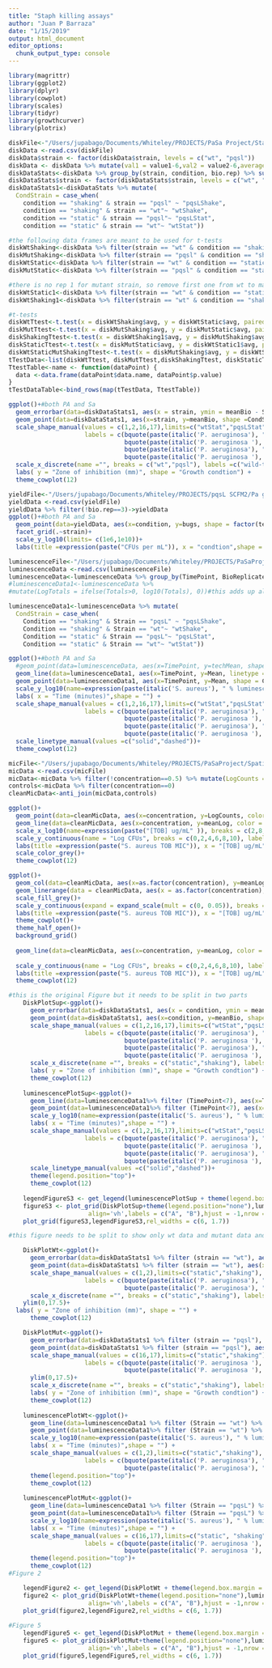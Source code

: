```yaml
---
title: "Staph killing assays"
author: "Juan P Barraza"
date: "1/15/2019"
output: html_document
editor_options: 
  chunk_output_type: console
---
```


```r
library(magrittr)
library(ggplot2)
library(dplyr)
library(cowplot)
library(scales)
library(tidyr)
library(growthcurver)
library(plotrix)
```

```r
diskFile<-"/Users/jupabago/Documents/Whiteley/PROJECTS/PaSa Project/Staph killing assays/disk difussion assays.csv"
diskData <-read.csv(diskFile)
diskData$strain <- factor(diskData$strain, levels = c("wt", "pqsl"))
diskData <- diskData %>% mutate(val1 = value1-6,val2 = value2-6,average = (val1+val2)/2 )#this removes the diameter of the disks
diskDataStats<-diskData %>% group_by(strain, condition, bio.rep) %>% summarise(meanTech = mean(average)) %>% ungroup() %>%group_by(strain, condition) %>% summarise(meanBio = mean(meanTech), SDBio = std.error(meanTech))
diskDataStats$strain <- factor(diskDataStats$strain, levels = c("wt", "pqsl"))
diskDataStats1<-diskDataStats %>% mutate(
  CondStrain = case_when(
    condition == "shaking" & strain == "pqsl" ~ "pqsLShake",
    condition == "shaking" & strain == "wt"~ "wtShake",
    condition == "static" & strain == "pqsl"~ "pqsLStat",
    condition == "static" & strain == "wt"~ "wtStat"))
```


```r
#the following data frames are meant to be used for t-tests
diskWtShaking<-diskData %>% filter(strain == "wt" & condition == "shaking")
diskMutShaking<-diskData %>% filter(strain == "pqsl" & condition == "shaking")
diskWtStatic<-diskData %>% filter(strain == "wt" & condition == "static")
diskMutStatic<-diskData %>% filter(strain == "pqsl" & condition == "static")

#there is no rep 1 for mutant strain, so remove first one from wt to make paired t-test
diskWtStatic1<-diskData %>% filter(strain == "wt" & condition == "static") %>% filter(!bio.rep==1)
diskWtShaking1<-diskData %>% filter(strain == "wt" & condition == "shaking")%>% filter(!bio.rep==1)

#t-tests
diskWtTtest<-t.test(x = diskWtShaking$avg, y = diskWtStatic$avg, paired = T)
diskMutTtest<-t.test(x = diskMutShaking$avg, y = diskMutStatic$avg, paired = T)
diskShakingTtest<-t.test(x = diskWtShaking1$avg, y = diskMutShaking$avg, paired = T)
diskStaticTtest<-t.test(x = diskMutStatic$avg, y = diskWtStatic1$avg, paired = T)
diskWtStaticMutShakingTtest<-t.test(x = diskMutShaking$avg, y = diskWtStatic1$avg, paired = T)
tTestData<-list(diskWtTtest, diskMutTtest,diskShakingTtest, diskStaticTtest, diskWtStaticMutShakingTtest)
TtestTable<-name <- function(dataPoint) {
  data <-data.frame(dataPoint$data.name, dataPoint$p.value)
}
tTestDataTable<-bind_rows(map(tTestData, TtestTable))
```
```r
ggplot()+#both PA and Sa
  geom_errorbar(data=diskDataStats1, aes(x = strain, ymin = meanBio - SDBio, ymax = meanBio + SDBio),position = position_dodge2(width =1), width = .3)+
  geom_point(data=diskDataStats1, aes(x=strain, y=meanBio, shape =CondStrain),position = position_dodge2(width = .3), size=3)+
  scale_shape_manual(values = c(1,2,16,17),limits=c("wtStat","pqsLStat","wtShake", "pqsLShake"), 
                     labels = c(bquote(paste(italic('P. aeruginosa'), " wild-type static")),
                                bquote(paste(italic('P. aeruginosa '), Delta*"pqsL static")),
                                bquote(paste(italic('P. aeruginosa'), " wild-type shaking")),
                                bquote(paste(italic('P. aeruginosa '), Delta*"pqsL shaking"))))+
  scale_x_discrete(name ="", breaks = c("wt","pqsl"), labels =c("wild-type",expression(""*Delta*"pqsL")))+
  labs( y = "Zone of inhibition (mm)", shape = "Growth condtion") +
  theme_cowplot(12)


```


```r
yieldFile<-"/Users/jupabago/Documents/Whiteley/PROJECTS/pqsL SCFM2/Pa growth yields 16 hrs/Pa growth yields 16 hrs.csv"
yieldData <-read.csv(yieldFile)
yieldData %>% filter(!bio.rep==3)->yieldData
ggplot()+#both PA and Sa
  geom_point(data=yieldData, aes(x=condition, y=bugs, shape = factor(tech.rep), color = factor(bio.rep)), size=4)+
  facet_grid(.~strain)+
  scale_y_log10(limits= c(1e6,1e10))+
  labs(title =expression(paste("CFUs per mL")), x = "condtion",shape = "tech rep", color = "bio rep") 

```
```r
luminescenceFile<-"/Users/jupabago/Documents/Whiteley/PROJECTS/PaSaProject/Staph killing assays/summary.csv"
luminescenceData <-read.csv(luminescenceFile)
luminescenceData<-luminescenceData %>% group_by(TimePoint, BioReplicate, Condition, Strain) %>% mutate(techMean = mean(Luminescence)) %>% ungroup() %>% group_by(TimePoint, Condition, Strain) %>% mutate(Mean = mean(techMean), SE =std.error(techMean)) %>% ungroup()
#luminescenceData1<-luminescenceData %>%  
#mutate(LogTotals = ifelse(Totals>0, log10(Totals), 0))#this adds up all the data on each slice and then gets the log of that total

luminescenceData1<-luminescenceData %>% mutate(
  CondStrain = case_when(
    Condition == "shaking" & Strain == "pqsL" ~ "pqsLShake",
    Condition == "shaking" & Strain == "wt"~ "wtShake",
    Condition == "static" & Strain == "pqsL"~ "pqsLStat",
    Condition == "static" & Strain == "wt"~ "wtStat"))

ggplot()+#both PA and Sa
  #geom_point(data=luminescenceData, aes(x=TimePoint, y=techMean, shape = Strain, color = Condition), size=1)+
  geom_line(data=luminescenceData1, aes(x=TimePoint, y=Mean, linetype = Condition, group = interaction (Strain, Condition)), size=.5,show.legend = FALSE)+
  geom_point(data=luminescenceData1, aes(x=TimePoint, y=Mean, shape = CondStrain), size=3)+
  scale_y_log10(name=expression(paste(italic('S. aureus'), " % luminescence vs control" )), breaks = scales::trans_breaks("log10", function(x) 10^x), labels = scales::trans_format("log10", scales::math_format(10^.x)))+
  labs( x = "Time (minutes)",shape = "") +
  scale_shape_manual(values = c(1,2,16,17),limits=c("wtStat","pqsLStat","wtShake", "pqsLShake"), 
                     labels = c(bquote(paste(italic('P. aeruginosa'), " wild-type static")),
                                bquote(paste(italic('P. aeruginosa '), Delta*"pqsL static")),
                                bquote(paste(italic('P. aeruginosa'), " wild-type shaking")),
                                bquote(paste(italic('P. aeruginosa '), Delta*"pqsL shaking"))))+
  scale_linetype_manual(values =c("solid","dashed"))+
  theme_cowplot(12)

```

```r
micFile<-"/Users/jupabago/Documents/Whiteley/PROJECTS/PaSaProject/Spatial paper Data/SA TOB MIC/SA TOB MIC.csv"
micData <-read.csv(micFile)
micData<-micData %>% filter(!concentration==0.5) %>% mutate(LogCounts = log10(value)) %>% group_by(concentration, condition) %>% mutate(meanLog = mean(LogCounts), seLog = std.error(LogCounts)) %>% ungroup() %>% group_by(replicate, condition)%>% mutate(LogDifference = LogCounts[concentration==0]-LogCounts) %>% ungroup() %>% group_by(concentration, condition) %>% mutate(meanLogDifference = mean(LogDifference), seLogDifference = std.error(LogDifference)) %>% filter(!concentration==0)
controls<-micData %>% filter(concentration==0)
cleanMicData<-anti_join(micData,controls)

ggplot()+
  geom_point(data=cleanMicData, aes(x=concentration, y=LogCounts, color = condition), size=2)+
  geom_line(data=cleanMicData, aes(x=concentration, y=meanLog, color = condition), size=2)+
  scale_x_log10(name=expression(paste("[TOB] ug/mL" )), breaks = c(2,8,32,64,128,256,512), labels =c(2,8,32,64,128,256,512))+
  scale_y_continuous(name = "Log CFUs", breaks = c(0,2,4,6,8,10), labels =c(0,2,4,6,8,10))+
  labs(title =expression(paste("S. aureus TOB MIC")), x = "[TOB] ug/mL",shape = "tech rep", color = "Condition")+
  scale_color_grey()+
  theme_cowplot(12)

ggplot()+
  geom_col(data=cleanMicData, aes(x=as.factor(concentration), y=meanLogDifference, fill = condition ),position =position_dodge(width = .5), width = .5)+
  geom_linerange(data = cleanMicData, aes(x = as.factor(concentration), ymin = meanLogDifference - seLogDifference, ymax = meanLogDifference + seLogDifference, group = condition),position = position_dodge(width = .5))+
  scale_fill_grey()+
  scale_y_continuous(expand = expand_scale(mult = c(0, 0.05)), breaks = c(2,4,6,8,10), labels = c(2,4,6,8,10))+
  labs(title =expression(paste("S. aureus TOB MIC")), x = "[TOB] ug/mL",y = "log CFU Change", color = "Condition")+
  theme_cowplot()+
  theme_half_open()+
  background_grid()
  
  geom_line(data=cleanMicData, aes(x=concentration, y=meanLog, color = condition), size=2)+
  
  scale_y_continuous(name = "Log CFUs", breaks = c(0,2,4,6,8,10), labels =c(0,2,4,6,8,10))+
  labs(title =expression(paste("S. aureus TOB MIC")), x = "[TOB] ug/mL",shape = "tech rep", color = "Condition")+
  theme_cowplot(12)
```

```r
#this is the original Figure but it needs to be split in two parts
    DiskPlotSup<-ggplot()+
      geom_errorbar(data=diskDataStats1, aes(x = condition, ymin = meanBio - SDBio, ymax = meanBio + SDBio, group = strain),position = position_dodge(width = .6), width = .2)+
      geom_point(data=diskDataStats1, aes(x=condition, y=meanBio, shape =CondStrain, group = strain),position = position_dodge(width = .6), size=3)+
      scale_shape_manual(values = c(1,2,16,17),limits=c("wtStat","pqsLStat","wtShake", "pqsLShake"), 
                     labels = c(bquote(paste(italic('P. aeruginosa'), " wild-type static")),
                                bquote(paste(italic('P. aeruginosa '), Delta*"pqsL static")),
                                bquote(paste(italic('P. aeruginosa'), " wild-type stirred")),
                                bquote(paste(italic('P. aeruginosa '), Delta*"pqsL stirred"))))+
      scale_x_discrete(name ="", breaks = c("static","shaking"), labels =c("Static","Mixed"))+
      labs( y = "Zone of inhibition (mm)", shape = "Growth condtion") +
      theme_cowplot(12)
    
    luminescencePlotSup<-ggplot()+
      geom_line(data=luminescenceData1%>% filter (TimePoint<7), aes(x=TimePoint, y=Mean, linetype = Condition, group = interaction (Strain, Condition)), size=.5,show.legend = FALSE)+
      geom_point(data=luminescenceData1%>% filter (TimePoint<7), aes(x=TimePoint, y=Mean, shape = CondStrain), size=3)+
      scale_y_log10(name=expression(paste(italic('S. aureus'), " % luminescence vs control" )))+
      labs( x = "Time (minutes)",shape = "") +
      scale_shape_manual(values = c(1,2,16,17),limits=c("wtStat","pqsLStat","wtShake", "pqsLShake"), 
                     labels = c(bquote(paste(italic('P. aeruginosa'), " wild-type static")),
                                bquote(paste(italic('P. aeruginosa '), Delta*"pqsL static")),
                                bquote(paste(italic('P. aeruginosa'), " wild-type stirred")),
                                bquote(paste(italic('P. aeruginosa '), Delta*"pqsL stirred"))))+
      scale_linetype_manual(values =c("solid","dashed"))+
      theme(legend.position="top")+
      theme_cowplot(12)
    
    legendFigureS3 <- get_legend(luminescencePlotSup + theme(legend.box.margin = margin(0, 0, 0, -10)))
    figureS3 <- plot_grid(DiskPlotSup+theme(legend.position="none"),luminescencePlotSup+theme(legend.position="none"),
                      align='vh',labels = c("A", "B"),hjust = -1,nrow = 1)
    plot_grid(figureS3,legendFigureS3,rel_widths = c(6, 1.7))
```
```r
#this figure needs to be split to show only wt data and mutant data and limit the time point to 7 minutes for the luminescence.

    DiskPlotWt<-ggplot()+
      geom_errorbar(data=diskDataStats1 %>% filter (strain == "wt"), aes(x = condition, ymin = meanBio - SDBio, ymax = meanBio + SDBio),width = .2)+
      geom_point(data=diskDataStats1 %>% filter (strain == "wt"), aes(x=condition, y=meanBio, shape =condition), size=3)+
      scale_shape_manual(values = c(1,2),limits=c("static","shaking"), 
                     labels = c(bquote(paste(italic('P. aeruginosa'), " wild-type static")),
                                bquote(paste(italic('P. aeruginosa'), " wild-type mixed"))))+
      scale_x_discrete(name ="", breaks = c("static","shaking"), labels =c("Static","Mixed"))+
    ylim(0,17.5)+
  labs( y = "Zone of inhibition (mm)", shape = "") +
      theme_cowplot(12)

    DiskPlotMut<-ggplot()+
      geom_errorbar(data=diskDataStats1 %>% filter (strain == "pqsl"), aes(x = condition, ymin = meanBio - SDBio, ymax = meanBio + SDBio),width = .2)+
      geom_point(data=diskDataStats1 %>% filter (strain == "pqsl"), aes(x=condition, y=meanBio, shape =condition), size=3)+
      scale_shape_manual(values = c(16,17),limits=c("static","shaking"), 
                     labels = c(bquote(paste(italic('P. aeruginosa '), Delta*"pqsL static")),
                                bquote(paste(italic('P. aeruginosa '), Delta*"pqsL mixed"))))+
      ylim(0,17.5)+
      scale_x_discrete(name ="", breaks = c("static","shaking"), labels =c("Static","Mixed"))+
      labs( y = "Zone of inhibition (mm)", shape = "Growth condtion") +
      theme_cowplot(12)
    
    luminescencePlotWt<-ggplot()+
      geom_line(data=luminescenceData1 %>% filter (Strain == "wt") %>% filter (TimePoint<7), aes(x=TimePoint, y=Mean, group = Condition), size=.5, show.legend = FALSE)+
      geom_point(data=luminescenceData1%>% filter (Strain == "wt") %>% filter (TimePoint<7), aes(x=TimePoint, y=Mean, shape = Condition), size=3)+
      scale_y_log10(name=expression(paste(italic('S. aureus'), " % luminescence vs control" )), limits = c(1,121),labels = c(1, 10, 100),breaks = c(1, 10, 100))+
      labs( x = "Time (minutes)",shape = "") +
      scale_shape_manual(values = c(1,2),limits=c("static","shaking"), 
                     labels = c(bquote(paste(italic('P. aeruginosa'), " wild-type static")),
                                bquote(paste(italic('P. aeruginosa'), " wild-type mixed"))))+
      theme(legend.position="top")+
      theme_cowplot(12)
    
    luminescencePlotMut<-ggplot()+
      geom_line(data=luminescenceData1 %>% filter (Strain == "pqsL") %>% filter (TimePoint<7), aes(x=TimePoint, y=Mean, group = Condition), size=.5, show.legend = FALSE)+
      geom_point(data=luminescenceData1%>% filter (Strain == "pqsL") %>% filter (TimePoint<7), aes(x=TimePoint, y=Mean, shape = Condition), size=3)+
      scale_y_log10(name=expression(paste(italic('S. aureus'), " % luminescence vs control" )),limits = c(1,121), labels = c(1,10,100),breaks = c(1, 10, 100))+
      labs( x = "Time (minutes)",shape = "") +
      scale_shape_manual(values = c(16,17),limits=c("static", "shaking"), 
                     labels = c(bquote(paste(italic('P. aeruginosa '), Delta*"pqsL static")),
                                bquote(paste(italic('P. aeruginosa '), Delta*"pqsL mixed"))))+
      theme(legend.position="top")+
      theme_cowplot(12)
#Figure 2

    legendFigure2 <- get_legend(DiskPlotWt + theme(legend.box.margin = margin(0, 0, 0, -10)))
    figure2 <- plot_grid(DiskPlotWt+theme(legend.position="none"),luminescencePlotWt+theme(legend.position="none"),
                      align='vh',labels = c("A", "B"),hjust = -1,nrow = 1)
    plot_grid(figure2,legendFigure2,rel_widths = c(6, 1.7))
    
#Figure 5
    legendFigure5 <- get_legend(DiskPlotMut + theme(legend.box.margin = margin(0, 0, 0, -10)))
    figure5 <- plot_grid(DiskPlotMut+theme(legend.position="none"),luminescencePlotMut+theme(legend.position="none"),
                      align='vh',labels = c("A", "B"),hjust = -1,nrow = 1)
    plot_grid(figure5,legendFigure5,rel_widths = c(6, 1.7))
    
```
